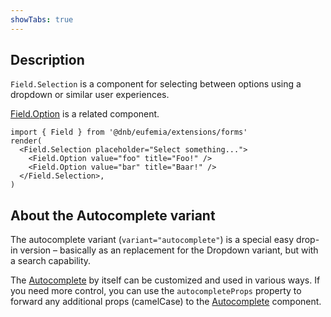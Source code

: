 ```yaml
---
showTabs: true
---
```


## Description

`Field.Selection` is a component for selecting between options using a dropdown or similar user experiences.

[Field.Option](/uilib/extensions/forms/base-fields/Option/) is a related component.

```tsx
import { Field } from '@dnb/eufemia/extensions/forms'
render(
  <Field.Selection placeholder="Select something...">
    <Field.Option value="foo" title="Foo!" />
    <Field.Option value="bar" title="Baar!" />
  </Field.Selection>,
)
```

## About the Autocomplete variant

The autocomplete variant (`variant="autocomplete"`) is a special easy drop-in version – basically as an replacement for the Dropdown variant, but with a search capability.

The [Autocomplete](/uilib/components/autocomplete/) by itself can be customized and used in various ways. If you need more control, you can use the `autocompleteProps` property to forward any additional props (camelCase) to the [Autocomplete](/uilib/components/autocomplete/) component.
